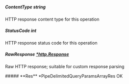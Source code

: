 
##### **ContentType** string
HTTP response content type for this operation

##### **StatusCode** int
HTTP response status code for this operation

##### **RawResponse** [*http.Response](https://pkg.go.dev/net/http#Response)
Raw HTTP response; suitable for custom response parsing

<Collapsible>
    ##### **Res** *PipeDelimitedQueryParamsArrayRes
    OK
    <Collapsible.Break/>
    <PipeDelimitedQueryParamsArrayRes/>
</Collapsible>


